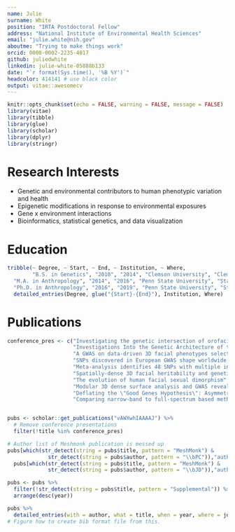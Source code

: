 ```yaml
---
name: Julie
surname: White
position: "IRTA Postdoctoral Fellow"
address: "National Institute of Environmental Health Sciences"
email: "julie.white@nih.gov"
aboutme: "Trying to make things work" 
orcid: 0000-0002-2235-4817
github: juliedwhite
linkedin: julie-white-05888b133
date: "`r format(Sys.time(), '%B %Y')`"
headcolor: 414141 # use black color
output: vitae::awesomecv
---
```


```r
knitr::opts_chunk$set(echo = FALSE, warning = FALSE, message = FALSE)
library(vitae)
library(tibble)
library(glue)
library(scholar)
library(dplyr)
library(stringr)
```

# Research Interests 
* Genetic and environmental contributors to human phenotypic variation and health
* Epigenetic modifications in response to environmental exposures
* Gene x environment interactions
* Bioinformatics, statistical genetics, and data visualization 

# Education

```r
tribble(~ Degree, ~ Start, ~ End, ~ Institution, ~ Where,
        "B.S. in Genetics", "2010", "2014", "Clemson University", "Clemson, SC",
  "M.A. in Anthropology", "2014", "2016", "Penn State University", "State College, PA",
  "Ph.D. in Anthropology", "2016", "2019", "Penn State University", "State College, PA") %>%
  detailed_entries(Degree, glue("{Start}-{End}"), Institution, Where)
```


# Publications
```r
conference_pres <- c("Investigating the genetic intersection of orofacial clefting and normal facial variation", 
                     "Investigations Into the Genetic Architecture of the Human Face", 
                     "A GWAS on data-driven 3D facial phenotypes selected by matching siblings reveals 310 genetic loci",
                     "SNPs discovered in European GWAS shape worldwide facial diversity",
                     "Meta-analysis identifies 48 SNPs with multiple independent effects on human facial features",
                     "Spatially-dense 3D facial heritability and genetic correlations in a heterogeneous sample",
                     "The evolution of human facial sexual dimorphism",
                     "Modular 3D dense surface analysis and GWAS reveal localized genetic effects on human facial morphology involving multiple novel loci",
                     "Deflating the \"Good Genes Hypothesis\": Asymmetry may not be an honest indicator of genetic quality in humans",
                     "Comparing narrow-band to full-spectrum based methods for measuring human skin pigmentation")


pubs <- scholar::get_publications("vAWXwhIAAAAJ") %>% 
  # Remove conference presentations
  filter(!title %in% conference_pres)

# Author list of Meshmonk publication is messed up
pubs[which(str_detect(string = pubs$title, pattern = "MeshMonk") & 
             str_detect(string = pubs$author, pattern = "\\bPC")),"author"] <- 
  pubs[which(str_detect(string = pubs$title, pattern = "MeshMonk") & 
             str_detect(string = pubs$author, pattern = "\\bJD")),"author"]

pubs <- pubs %>%
  filter(!str_detect(string = pubs$title, pattern = "Supplemental")) %>%
  arrange(desc(year))

pubs %>%
  detailed_entries(with = author, what = title, when = year, where = journal, .protect=FALSE)
# Figure how to create bib format file from this.   
```


